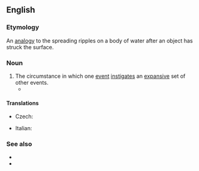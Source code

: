 ==English==

===Etymology===
An [[analogy]] to the spreading ripples on a body of water after an object has struck the surface.

===Noun===
{{en-noun}}

# The circumstance in which one [[event]] [[instigate]]s an [[expansive]] set of other events.
#* {{quote-book|en|year=2016|title=Lying In Wait |author=Liz Nugent |page=115 |ISBN=9781844883639 |passage=Whatever had happened to her, her behaviour had '''ripple effects''' that were still causing upset and grief nearly five years later. }}
#: {{ux|en|Defaults in America's mortgage lending businesses are causing a '''ripple effect''' through the major banks in other continents.}}

====Translations====
{{trans-top|one event instigating a set of other events}}
* Czech: {{t|cs|řetězová reakce|f}}
{{trans-mid}}
* Italian: {{t|it|effetto onda|m}}
{{trans-bottom}}

===See also===
* {{l|en|butterfly effect}}
* {{l|en|domino effect}}
